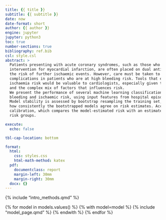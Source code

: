 ```yaml
---
title: {{ title }}
subtitle: {{ subtitle }}
date: now
date-format: short
author: {{ author }}
engine: jupyter
jupyter: python3
toc: true
number-sections: true
bibliography: ref.bib
csl: style.csl
abstract: >
  Patients presenting with acute coronary syndromes, such as those who undergo percutaneous coronary
  intervention for myocardial infarction, are often placed on dual antiplatelet therapy to mitigate
  the risk of further ischaemic events. However, care must be taken to avoid causing severe bleeding
  complications in patients who are at high bleeding risk. Tools that estimate both the bleeding and
  ischaemia risk would be valuable to cardiologists, especially given the rareness of bleeding complications,
  and the complex mix of factors that influences risk.
  We present the performance of several machine learning classification algorithms to estimate
  bleeding and ischaemic risk, using input features from hospital episode statistics and primary care data.
  Model stability is assessed by bootstrap resampling the training set, retraining the models, and assessing
  how consistently the bootstrapped models agree on risk estimates. Accuracy is assessed by the model
  calibration, which compares the model-estimated risk with an estimate of the outcome prevalence in model-defined
  risk groups. 

execute:
  echo: false

tbl-cap-location: bottom

format:
  html:
    css: styles.css
    html-math-method: katex
  pdf:
    documentclass: report
    margin-left: 30mm
    margin-right: 30mm
  docx: {}
---
```


{% include "intro_methods.qmd" %}

{% for model in models.values() %}
{% with model=model %}
{% include "model_page.qmd" %}
{% endwith %}
{% endfor %}